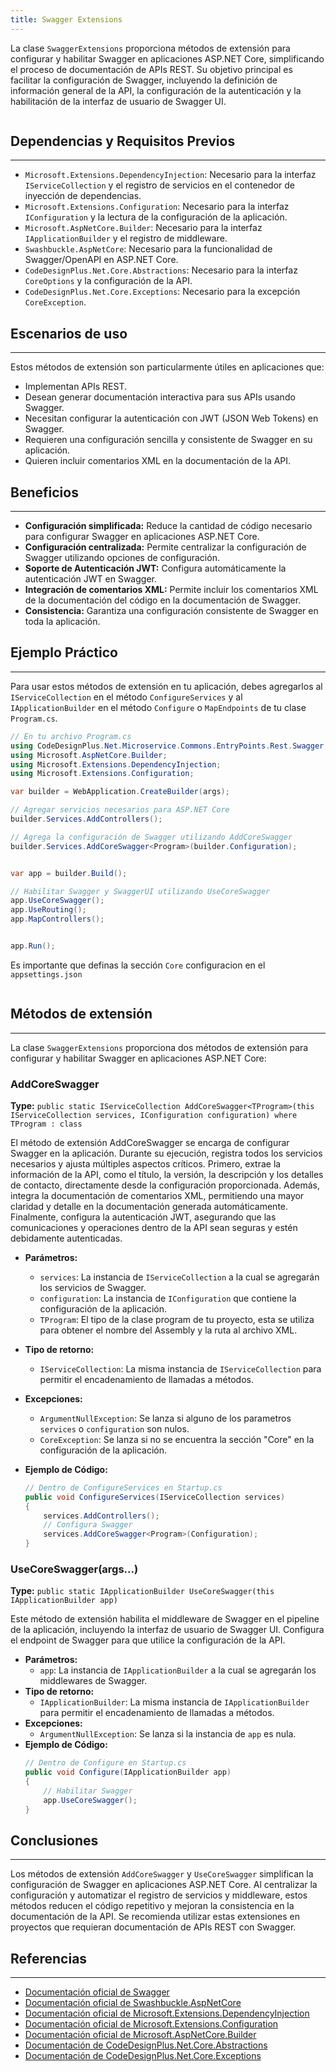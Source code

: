 ```yaml
---
title: Swagger Extensions
---
```



La clase `SwaggerExtensions` proporciona métodos de extensión para configurar y habilitar Swagger en aplicaciones ASP.NET Core, simplificando el proceso de documentación de APIs REST. Su objetivo principal es facilitar la configuración de Swagger, incluyendo la definición de información general de la API, la configuración de la autenticación y la habilitación de la interfaz de usuario de Swagger UI.

```csharp url="packages/CodeDesignPlus.Net.Microservice.Commons/src/CodeDesignPlus.Net.Microservice.Commons/EntryPoints/Rest/Swagger/SwaggerExtensions.cs"
```

## Dependencias y Requisitos Previos
---

- `Microsoft.Extensions.DependencyInjection`: Necesario para la interfaz `IServiceCollection` y el registro de servicios en el contenedor de inyección de dependencias.
- `Microsoft.Extensions.Configuration`: Necesario para la interfaz `IConfiguration` y la lectura de la configuración de la aplicación.
- `Microsoft.AspNetCore.Builder`: Necesario para la interfaz `IApplicationBuilder` y el registro de middleware.
- `Swashbuckle.AspNetCore`: Necesario para la funcionalidad de Swagger/OpenAPI en ASP.NET Core.
- `CodeDesignPlus.Net.Core.Abstractions`: Necesario para la interfaz `CoreOptions` y la configuración de la API.
- `CodeDesignPlus.Net.Core.Exceptions`: Necesario para la excepción `CoreException`.

## Escenarios de uso
---

Estos métodos de extensión son particularmente útiles en aplicaciones que:

- Implementan APIs REST.
- Desean generar documentación interactiva para sus APIs usando Swagger.
- Necesitan configurar la autenticación con JWT (JSON Web Tokens) en Swagger.
- Requieren una configuración sencilla y consistente de Swagger en su aplicación.
- Quieren incluir comentarios XML en la documentación de la API.

## Beneficios
---

- **Configuración simplificada:** Reduce la cantidad de código necesario para configurar Swagger en aplicaciones ASP.NET Core.
- **Configuración centralizada:** Permite centralizar la configuración de Swagger utilizando opciones de configuración.
- **Soporte de Autenticación JWT:** Configura automáticamente la autenticación JWT en Swagger.
- **Integración de comentarios XML:** Permite incluir los comentarios XML de la documentación del código en la documentación de Swagger.
- **Consistencia:** Garantiza una configuración consistente de Swagger en toda la aplicación.

## Ejemplo Práctico
---

Para usar estos métodos de extensión en tu aplicación, debes agregarlos al `IServiceCollection` en el método `ConfigureServices` y al `IApplicationBuilder` en el método `Configure` o `MapEndpoints` de tu clase `Program.cs`.

```csharp
// En tu archivo Program.cs
using CodeDesignPlus.Net.Microservice.Commons.EntryPoints.Rest.Swagger;
using Microsoft.AspNetCore.Builder;
using Microsoft.Extensions.DependencyInjection;
using Microsoft.Extensions.Configuration;

var builder = WebApplication.CreateBuilder(args);

// Agregar servicios necesarios para ASP.NET Core
builder.Services.AddControllers();

// Agrega la configuración de Swagger utilizando AddCoreSwagger
builder.Services.AddCoreSwagger<Program>(builder.Configuration);


var app = builder.Build();

// Habilitar Swagger y SwaggerUI utilizando UseCoreSwagger
app.UseCoreSwagger();
app.UseRouting();
app.MapControllers();


app.Run();
```
Es importante que definas la sección `Core` configuracion en el `appsettings.json`

```json url="examples/CodeDesignPlus.Net.Microservice.Commons.Sample/src/CodeDesignPlus.Net.Microservice.Rest.Sample/appsettings.json"
```

## Métodos de extensión
---

La clase `SwaggerExtensions` proporciona dos métodos de extensión para configurar y habilitar Swagger en aplicaciones ASP.NET Core:

### AddCoreSwagger
**Type:** `public static IServiceCollection AddCoreSwagger<TProgram>(this IServiceCollection services, IConfiguration configuration) where TProgram : class`

El método de extensión AddCoreSwagger se encarga de configurar Swagger en la aplicación. Durante su ejecución, registra todos los servicios necesarios y ajusta múltiples aspectos críticos. Primero, extrae la información de la API, como el título, la versión, la descripción y los detalles de contacto, directamente desde la configuración proporcionada. Además, integra la documentación de comentarios XML, permitiendo una mayor claridad y detalle en la documentación generada automáticamente. Finalmente, configura la autenticación JWT, asegurando que las comunicaciones y operaciones dentro de la API sean seguras y estén debidamente autenticadas.

- **Parámetros:**
    - `services`: La instancia de `IServiceCollection` a la cual se agregarán los servicios de Swagger.
    - `configuration`: La instancia de `IConfiguration` que contiene la configuración de la aplicación.
    - `TProgram`: El tipo de la clase program de tu proyecto, esta se utiliza para obtener el nombre del Assembly y la ruta al archivo XML.
- **Tipo de retorno:**
   -  `IServiceCollection`: La misma instancia de `IServiceCollection` para permitir el encadenamiento de llamadas a métodos.
- **Excepciones:**
   - `ArgumentNullException`: Se lanza si alguno de los parametros `services` o `configuration` son nulos.
   - `CoreException`: Se lanza si no se encuentra la sección "Core" en la configuración de la aplicación.
   
- **Ejemplo de Código:**
    ```csharp
    // Dentro de ConfigureServices en Startup.cs
    public void ConfigureServices(IServiceCollection services)
    {
        services.AddControllers();
        // Configura Swagger
        services.AddCoreSwagger<Program>(Configuration);
    }
    ```

### UseCoreSwagger(args...)
**Type:** `public static IApplicationBuilder UseCoreSwagger(this IApplicationBuilder app)`

Este método de extensión habilita el middleware de Swagger en el pipeline de la aplicación, incluyendo la interfaz de usuario de Swagger UI. Configura el endpoint de Swagger para que utilice la configuración de la API.

- **Parámetros:**
    - `app`: La instancia de `IApplicationBuilder` a la cual se agregarán los middlewares de Swagger.
- **Tipo de retorno:**
   -  `IApplicationBuilder`: La misma instancia de `IApplicationBuilder` para permitir el encadenamiento de llamadas a métodos.
- **Excepciones:**
   - `ArgumentNullException`: Se lanza si la instancia de `app` es nula.
- **Ejemplo de Código:**
    ```csharp
    // Dentro de Configure en Startup.cs
    public void Configure(IApplicationBuilder app)
    {
        // Habilitar Swagger
        app.UseCoreSwagger();
    }
    ```

## Conclusiones
---

Los métodos de extensión `AddCoreSwagger` y `UseCoreSwagger` simplifican la configuración de Swagger en aplicaciones ASP.NET Core. Al centralizar la configuración y automatizar el registro de servicios y middleware, estos métodos reducen el código repetitivo y mejoran la consistencia en la documentación de la API.  Se recomienda utilizar estas extensiones en proyectos que requieran documentación de APIs REST con Swagger.

## Referencias
---

- [Documentación oficial de Swagger](https://swagger.io/docs/)
- [Documentación oficial de Swashbuckle.AspNetCore](https://github.com/domaindrivendev/Swashbuckle.AspNetCore)
- [Documentación oficial de Microsoft.Extensions.DependencyInjection](https://docs.microsoft.com/dotnet/api/microsoft.extensions.dependencyinjection)
- [Documentación oficial de Microsoft.Extensions.Configuration](https://docs.microsoft.com/dotnet/api/microsoft.extensions.configuration)
- [Documentación oficial de Microsoft.AspNetCore.Builder](https://docs.microsoft.com/dotnet/api/microsoft.aspnetcore.builder)
- [Documentación de CodeDesignPlus.Net.Core.Abstractions](https://github.com/CodeDesignPlus/CodeDesignPlus.Net.Core)
- [Documentación de CodeDesignPlus.Net.Core.Exceptions](https://github.com/CodeDesignPlus/CodeDesignPlus.Net.Exceptions)
